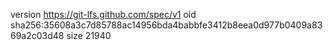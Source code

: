 version https://git-lfs.github.com/spec/v1
oid sha256:35608a3c7d85788ac14956bda4babbfe3412b8eea0d977b0409a8369a2c03d48
size 21940

